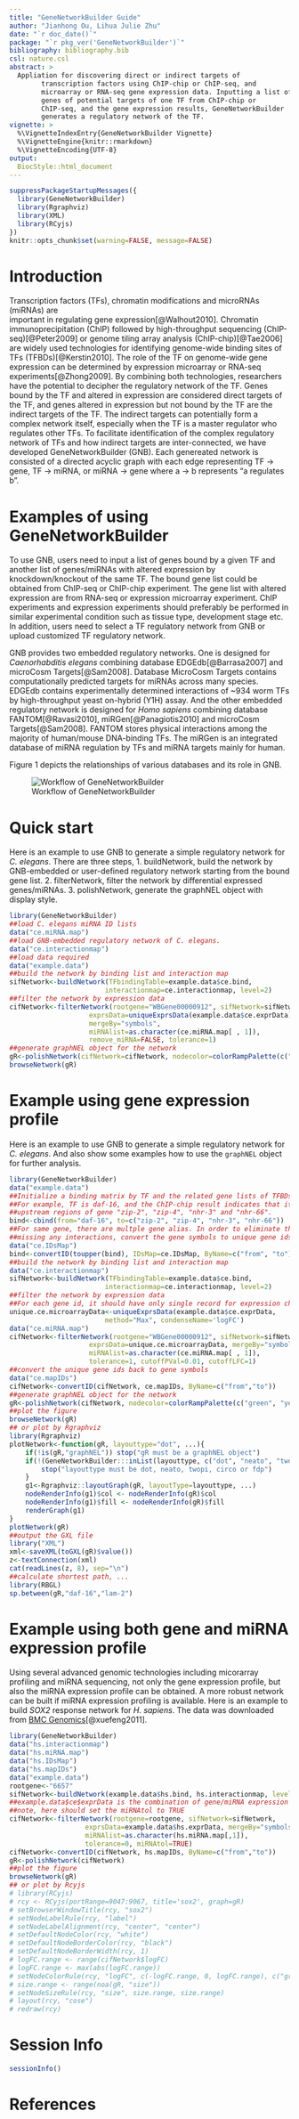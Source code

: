 ```yaml
---
title: "GeneNetworkBuilder Guide"
author: "Jianhong Ou, Lihua Julie Zhu"
date: "`r doc_date()`"
package: "`r pkg_ver('GeneNetworkBuilder')`"
bibliography: bibliography.bib
csl: nature.csl
abstract: >
  Appliation for discovering direct or indirect targets of
        transcription factors using ChIP-chip or ChIP-seq, and
        microarray or RNA-seq gene expression data. Inputting a list of
        genes of potential targets of one TF from ChIP-chip or
        ChIP-seq, and the gene expression results, GeneNetworkBuilder
        generates a regulatory network of the TF.
vignette: >
  %\VignetteIndexEntry{GeneNetworkBuilder Vignette}
  %\VignetteEngine{knitr::rmarkdown}
  %\VignetteEncoding{UTF-8}
output:
  BiocStyle::html_document
---
```


```r
suppressPackageStartupMessages({
  library(GeneNetworkBuilder)
  library(Rgraphviz)
  library(XML)
  library(RCyjs)
})
knitr::opts_chunk$set(warning=FALSE, message=FALSE)
```

# Introduction
Transcription factors (TFs), chromatin modifications and microRNAs (miRNAs) are  
important in regulating gene expression[@Walhout2010]. 
Chromatin immunoprecipitation (ChIP) followed by
high-throughput sequencing (ChIP-seq)[@Peter2009] or genome tiling
array analysis (ChIP-chip)[@Tae2006] are widely used 
technologies for identifying genome-wide binding sites of TFs (TFBDs)[@Kerstin2010]. 
The role of the TF on genome-wide gene expression can be
determined by expression microarray or RNA-seq experiments[@Zhong2009].  By combining
both technologies, researchers have the potential to decipher the regulatory
network of the TF. Genes bound by the TF and altered in expression are
considered direct targets of the TF, and genes altered in expression but not
bound by the TF are the indirect targets of the TF. The indirect targets can
potentially form a complex network itself, especially when the TF is a
master regulator who regulates other TFs. To facilitate identification of
the complex regulatory network of TFs and how indirect targets are
inter-connected, we have developed GeneNetworkBuilder (GNB). Each genereated
network is consisted of a directed acyclic graph with each edge representing
TF -> gene, TF -> miRNA, or miRNA -> gene where a -> b represents "a
regulates b". 

# Examples of using GeneNetworkBuilder
To use GNB, users need to input a list of genes bound by a given
TF and another list of genes/miRNAs with altered expression by knockdown/knockout of the
same TF. The bound gene list could be obtained from ChIP-seq or ChIP-chip
experiment. The gene list with altered expression are from RNA-seq or
expression microarray experiment.  ChIP experiments and expression
experiments should preferably be performed in similar experimental condition
such as tissue type, development stage etc.  In addition, users need to
select a TF regulatory network from GNB or upload customized TF regulatory
network.

GNB provides two embedded regulatory networks. One is designed for _Caenorhabditis elegans_
combining database EDGEdb[@Barrasa2007] and microCosm Targets[@Sam2008]. Database
MicroCosm Targets contains computationally predicted targets for miRNAs
across many species. EDGEdb contains experimentally determined interactions
of ~934 worm TFs by high-throughput yeast on-hybrid (Y1H) assay. And the
other embedded regulatory network is designed for _Homo sapiens_ combining database FANTOM[@Ravasi2010],
miRGen[@Panagiotis2010] and microCosm Targets[@Sam2008]. FANTOM stores physical
interactions among the majority of human/mouse DNA-binding TFs. The miRGen
is an integrated database of miRNA regulation by TFs and miRNA targets mainly for human. 

Figure 1 depicts the relationships of various databases and
its role in GNB.

![Workflow of GeneNetworkBuilder](workflow.png)

# Quick start
Here is an example to use GNB to generate a simple regulatory network for _C. elegans_.
There are three steps, 
1. buildNetwork, build the network by GNB-embedded or user-defined regulatory network 
starting from the bound gene list.
2. filterNetwork, filter the network by differential expressed genes/miRNAs. 
3. polishNetwork, generate the graphNEL object with display style.

```r
library(GeneNetworkBuilder)
##load C. elegans miRNA ID lists
data("ce.miRNA.map")
##load GNB-embedded regulatory network of C. elegans.
data("ce.interactionmap")
##load data required
data("example.data")
##build the network by binding list and interaction map
sifNetwork<-buildNetwork(TFbindingTable=example.data$ce.bind, 
                        interactionmap=ce.interactionmap, level=2)
##filter the network by expression data
cifNetwork<-filterNetwork(rootgene="WBGene00000912", sifNetwork=sifNetwork, 
                    exprsData=uniqueExprsData(example.data$ce.exprData), 
                    mergeBy="symbols",
                    miRNAlist=as.character(ce.miRNA.map[ , 1]), 
                    remove_miRNA=FALSE, tolerance=1)
##generate graphNEL object for the network
gR<-polishNetwork(cifNetwork=cifNetwork, nodecolor=colorRampPalette(c("green", "yellow", "red"))(5))
browseNetwork(gR)
```

# Example using gene expression profile
Here is an example to use GNB to generate a simple regulatory network for 
_C. elegans_. And also show some examples how to use the `graphNEL` object 
for further analysis.

```r
library(GeneNetworkBuilder)
data("example.data")
##Initialize a binding matrix by TF and the related gene lists of TFBDs.
##For example, TF is daf-16, and the ChIP-chip result indicates that it can bind to 
##upstream regions of gene "zip-2", "zip-4", "nhr-3" and "nhr-66".
bind<-cbind(from="daf-16", to=c("zip-2", "zip-4", "nhr-3", "nhr-66"))
##For same gene, there are multple gene alias. In order to eliminate the possibility of 
##missing any interactions, convert the gene symbols to unique gene ids is important.
data("ce.IDsMap")
bind<-convertID(toupper(bind), IDsMap=ce.IDsMap, ByName=c("from", "to"))
##build the network by binding list and interaction map
data("ce.interactionmap")
sifNetwork<-buildNetwork(TFbindingTable=example.data$ce.bind, 
                        interactionmap=ce.interactionmap, level=2)
##filter the network by expression data
##For each gene id, it should have only single record for expression change.
unique.ce.microarrayData<-uniqueExprsData(example.data$ce.exprData,
                        method="Max", condenseName='logFC')
data("ce.miRNA.map")
cifNetwork<-filterNetwork(rootgene="WBGene00000912", sifNetwork=sifNetwork, 
                    exprsData=unique.ce.microarrayData, mergeBy="symbols",
                    miRNAlist=as.character(ce.miRNA.map[ , 1]), 
                    tolerance=1, cutoffPVal=0.01, cutoffLFC=1)
##convert the unique gene ids back to gene symbols
data("ce.mapIDs")
cifNetwork<-convertID(cifNetwork, ce.mapIDs, ByName=c("from","to"))
##generate graphNEL object for the network
gR<-polishNetwork(cifNetwork, nodecolor=colorRampPalette(c("green", "yellow", "red"))(10))
##plot the figure
browseNetwork(gR)
## or plot by Rgraphviz
library(Rgraphviz)
plotNetwork<-function(gR, layouttype="dot", ...){
    if(!is(gR,"graphNEL")) stop("gR must be a graphNEL object")
    if(!(GeneNetworkBuilder:::inList(layouttype, c("dot", "neato", "twopi", "circo", "fdp")))){
        stop("layouttype must be dot, neato, twopi, circo or fdp")
    }
    g1<-Rgraphviz::layoutGraph(gR, layoutType=layouttype, ...)
    nodeRenderInfo(g1)$col <- nodeRenderInfo(gR)$col
    nodeRenderInfo(g1)$fill <- nodeRenderInfo(gR)$fill
    renderGraph(g1)
}
plotNetwork(gR)
##output the GXL file
library("XML")
xml<-saveXML(toGXL(gR)$value())
z<-textConnection(xml)
cat(readLines(z, 8), sep="\n")
##calculate shortest path, ...
library(RBGL)
sp.between(gR,"daf-16","lam-2")

```

# Example using both gene and miRNA expression profile
Using several advanced genomic technologies including micorarray profiling and miRNA sequencing, 
not only the gene expression profile, but also the miRNA expression profile can be obtained.
A more robust network can be built if miRNA expression profiling is available. Here is an example to build *SOX2* response 
network for _H. sapiens_. The data was downloaded from [BMC Genomics](http://www.ncbi.nlm.nih.gov/pmc/articles/PMC3022822/?tool=pubmed)[@xuefeng2011].

```r
library(GeneNetworkBuilder)
data("hs.interactionmap")
data("hs.miRNA.map")
data("hs.IDsMap")
data("hs.mapIDs")
data("example.data")
rootgene<-"6657"
sifNetwork<-buildNetwork(example.data$hs.bind, hs.interactionmap, level=3)
##example.data$ce$exprData is the combination of gene/miRNA expression profile
##note, here should set the miRNAtol to TRUE
cifNetwork<-filterNetwork(rootgene=rootgene, sifNetwork=sifNetwork, 
                   exprsData=example.data$hs.exprData, mergeBy="symbols", 
                   miRNAlist=as.character(hs.miRNA.map[,1]),
                   tolerance=0, miRNAtol=TRUE)
cifNetwork<-convertID(cifNetwork, hs.mapIDs, ByName=c("from","to"))
gR<-polishNetwork(cifNetwork)
##plot the figure
browseNetwork(gR)
## or plot by Rcyjs
# library(RCyjs)
# rcy <- RCyjs(portRange=9047:9067, title='sox2', graph=gR)
# setBrowserWindowTitle(rcy, "sox2")
# setNodeLabelRule(rcy, "label")
# setNodeLabelAlignment(rcy, "center", "center")
# setDefaultNodeColor(rcy, "white")
# setDefaultNodeBorderColor(rcy, "black")
# setDefaultNodeBorderWidth(rcy, 1)
# logFC.range <- range(cifNetwork$logFC)
# logFC.range <- max(abs(logFC.range))
# setNodeColorRule(rcy, "logFC", c(-logFC.range, 0, logFC.range), c("green", "yellow", "red"), mode="interpolate")
# size.range <- range(noa(gR, "size"))
# setNodeSizeRule(rcy, "size", size.range, size.range)
# layout(rcy, "cose")
# redraw(rcy)
```

# Session Info
```r
sessionInfo()
```

# References
